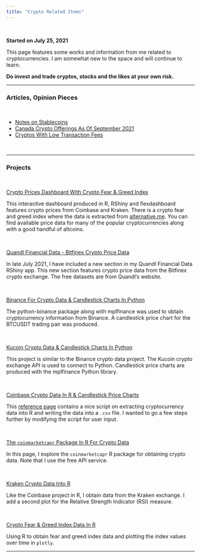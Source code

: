 ```yaml
---
title: "Crypto Related Items"
---
```


&nbsp;

**Started on July 25, 2021**


This page features some works and information from me related to cryptocurrencies. I am somewhat new to the space and will continue to learn. 

**Do invest and trade cryptos, stocks and the likes at your own risk.**

---

### Articles, Opinion Pieces

&nbsp;

* [Notes on Stablecoins](./stableCoins_notes.html)
* [Canada Crypto Offerings As Of September 2021](./canadaCryptos_sept2021.html)
* [Cryptos With Low Transaction Fees](./lowCost_cryptos.html)

&nbsp;

---

### Projects

&nbsp;

[Crypto Prices Dashboard With Crypto Fear & Greed Index](https://dkmathstats.shinyapps.io/cryptoPrices_R)

This interactive dashboard produced in R, RShiny and flexdashboard features crypto prices from Coinbase and Kraken. There is a crypto fear and greed index where the data is extracted from [alternative.me](https://alternative.me/crypto/fear-and-greed-index/). You can find available price data for many of the popular cryptocurrencies along with a good handful of altcoins.

&nbsp;

[Quandl Financial Data - Bitfinex Crypto Price Data](https://dkmathstats.shinyapps.io/quandl_financedata_app/)

In late July 2021, I have included a new section in my Quandl Financial Data RShiny app. This new section features crypto price data from the Bitfinex crypto exchange. The free datasets are from Quandl's website. 

&nbsp;

[Binance For Crypto Data & Candlestick Charts In Python](https://github.com/dk81/jupyterNotebook/blob/master/binance_crypto_data.ipynb)

The python-binance package along with mplfinance was used to obtain cryptocurrency information from Binance. A candlestick price chart for the BTCUSDT trading pair was produced. 

&nbsp;

[Kucoin Crypto Data & Candlestick Charts In Python](https://github.com/dk81/jupyterNotebook/blob/master/kucoin_crypto_python.ipynb)

This project is similar to the Binance crypto data project. The Kucoin crypto exchange API is used to connect to Python. Candlestick price charts are produced with the mplfinance Python library.

&nbsp;

[Coinbase Crypto Data In R & Candlestick Price Charts](./Rcoinbase_candlestickCharts.html)

This [reference page](https://www.cryptodatadownload.com/blog/how-to-download-coinbase-price-data-R.html) contains a nice script on extracting cryptocurrency data into R and writing the data into a `.csv` file. I wanted to go a few steps further by modifying the script for user input.

&nbsp;

[The `coinmarketcapr` Package In R For Crypto Data](./coinmarketcap_Rpage.html)

In this page, I explore the `coinmarketcapr` R package for obtaining crypto data. Note that I use the free API service.

&nbsp;

[Kraken Crypto Data Into R](./RKraken_cryptopriceCharts.html)

Like the Coinbase project in R, I obtain data from the Kraken exchange. I add a second plot for the Relative Strength Indicator (RSI) measure.

&nbsp;

[Crypto Fear & Greed Index Data In R](./feargreed_crypto.html)

Using R to obtain fear and greed index data and plotting the index values over time in `plotly`.



---





&nbsp;
